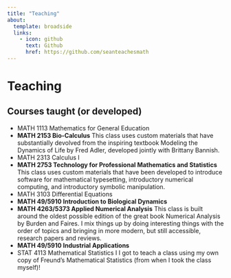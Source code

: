 ```yaml
---
title: "Teaching"
about:
  template: broadside
  links:
    - icon: github
      text: Github
      href: https://github.com/seanteachesmath
---
```


# Teaching

## Courses taught (**or developed**)

- MATH 1113 Mathematics for General Education
- **MATH 2153 Bio-Calculus** This class uses custom materials that have
substantially devolved from the inspiring textbook Modeling the Dynamics
of Life by Fred Adler, developed jointly with Brittany Bannish.
- MATH 2313 Calculus I
- **MATH 2753 Technology for Professional Mathematics and Statistics** This class uses custom materials that have been developed to introduce
software for mathematical typesetting, introductory numerical computing,
and introductory symbolic manipulation.
- MATH 3103 Differential Equations
- **MATH 49/5910 Introduction to Biological Dynamics**
- **MATH 4263/5373 Applied Numerical Analysis** This class is built around
the oldest possible edition of the great book Numerical Analysis
by Burden and Faires. I mix things up by doing interesting things
with the order of topics and bringing in more modern, but still
accessible, research papers and reviews.
- **MATH 49/5910 Industrial Applications**
- STAT 4113 Mathematical Statistics I
I got to teach a class using my own copy of Freund’s Mathematical Statistics (from when I took the class myself)!
